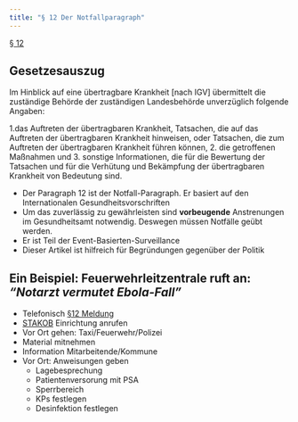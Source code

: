 ```yaml
---
title: "§ 12 Der Notfallparagraph"
---
```


[§ 12](https://www.gesetze-im-internet.de/ifsg/__12.html)


::: {.callout-tip}
## Gesetzesauszug
Im Hinblick auf eine übertragbare Krankheit [nach IGV] übermittelt die zuständige Behörde der zuständigen Landesbehörde unverzüglich folgende Angaben:

1.das Auftreten der übertragbaren Krankheit, Tatsachen, die auf das Auftreten der übertragbaren Krankheit hinweisen, oder Tatsachen, die zum Auftreten der übertragbaren Krankheit führen können,
2. die getroffenen Maßnahmen und
3. sonstige Informationen, die für die Bewertung der Tatsachen und für die Verhütung und Bekämpfung der übertragbaren Krankheit von Bedeutung sind.
:::

* Der Paragraph 12 ist der Notfall-Paragraph. Er basiert auf den Internationalen Gesundheitsvorschriften
* Um das zuverlässig zu gewährleisten sind __vorbeugende__ Anstrenungen im Gesundheitsamt notwendig. Deswegen müssen Notfälle geübt werden.
* Er ist Teil der Event-Basierten-Surveillance
* Dieser Artikel ist hilfreich für Begründungen gegenüber der Politik

## Ein Beispiel: Feuerwehrleitzentrale ruft an: _"Notarzt vermutet Ebola-Fall"_
* Telefonisch [§12 Meldung](https://www.rki.de/DE/Content/Infekt/IfSG/Meldeboegen/Meldung_12/meldung_12_node.html)
* [STAKOB](https://www.rki.de/DE/Content/Kommissionen/Stakob/Stakob_node.html) Einrichtung anrufen
* Vor Ort gehen: Taxi/Feuerwehr/Polizei
* Material mitnehmen
* Information Mitarbeitende/Kommune
* Vor Ort: Anweisungen geben
  - Lagebesprechung
  - Patientenversorung mit PSA
  - Sperrbereich
  - KPs festlegen
  - Desinfektion festlegen